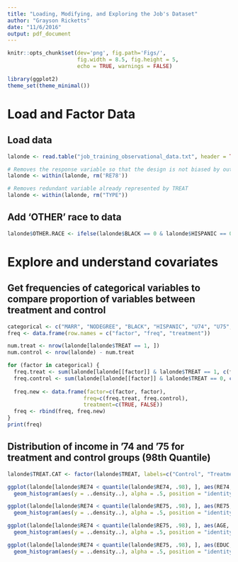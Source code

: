 ```yaml
---
title: "Loading, Modifying, and Exploring the Job's Dataset"
author: "Grayson Ricketts"
date: "11/6/2016"
output: pdf_document
---
```


```r
knitr::opts_chunk$set(dev='png', fig.path='Figs/',
                      fig.width = 8.5, fig.height = 5,
                      echo = TRUE, warnings = FALSE)

library(ggplot2)
theme_set(theme_minimal())
```

# Load and Factor Data

## Load data
```r
lalonde <- read.table("job_training_observational_data.txt", header = TRUE)

# Removes the response variable so that the design is not biased by outcomes
lalonde <- within(lalonde, rm('RE78'))

# Removes redundant variable already represented by TREAT
lalonde <- within(lalonde, rm("TYPE"))
```

## Add 'OTHER' race to data
```r
lalonde$OTHER.RACE <- ifelse(lalonde$BLACK == 0 & lalonde$HISPANIC == 0, 1, 0)
```

# Explore and understand covariates

## Get frequencies of categorical variables to compare proportion of variables between treatment and control
```r
categorical <- c("MARR", "NODEGREE", "BLACK", "HISPANIC", "U74", "U75", "OTHER.RACE")
freq <- data.frame(row.names = c("factor", "freq", "treatment"))

num.treat <- nrow(lalonde[lalonde$TREAT == 1, ])
num.control <- nrow(lalonde) - num.treat

for (factor in categorical) {
  freq.treat <- sum(lalonde[lalonde[[factor]] & lalonde$TREAT == 1, c(factor)]) / num.treat
  freq.control <- sum(lalonde[lalonde[[factor]] & lalonde$TREAT == 0, c(factor)]) / num.control
  
  freq.new <- data.frame(factor=c(factor, factor), 
                        freq=c(freq.treat, freq.control),
                        treatment=c(TRUE, FALSE))
  freq <- rbind(freq, freq.new)
}
print(freq)
```

## Distribution of income in '74 and '75 for treatment and control groups (98th Quantile)

```r
lalonde$TREAT.CAT <- factor(lalonde$TREAT, labels=c("Control", "Treatment"))

ggplot(lalonde[lalonde$RE74 < quantile(lalonde$RE74, .98), ], aes(RE74, fill = factor(TREAT.CAT))) +
  geom_histogram(aes(y = ..density..), alpha = .5, position = "identity")

ggplot(lalonde[lalonde$RE74 < quantile(lalonde$RE75, .98), ], aes(RE75, fill = factor(TREAT.CAT))) +
  geom_histogram(aes(y = ..density..), alpha = .5, position = "identity")

ggplot(lalonde[lalonde$RE74 < quantile(lalonde$RE75, .98), ], aes(AGE, fill = factor(TREAT.CAT))) +
  geom_histogram(aes(y = ..density..), alpha = .5, position = "identity")

ggplot(lalonde[lalonde$RE74 < quantile(lalonde$RE75, .98), ], aes(EDUC, fill = factor(TREAT.CAT))) +
  geom_histogram(aes(y = ..density..), alpha = .5, position = "identity", binwidth = 1)
```


